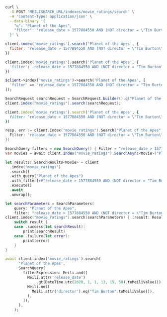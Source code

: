 <CodeGroup>

```bash cURL
curl \
  -X POST 'MEILISEARCH_URL/indexes/movie_ratings/search' \
  -H 'Content-Type: application/json' \
  --data-binary '{
    "q": "Planet of the Apes",
    "filter": "release_date > 1577884550 AND (NOT director = \"Tim Burton\")"
  }' \
```


```javascript JS
client.index('movie_ratings').search('Planet of the Apes', {
  filter: "release_date > 1577884550 AND (NOT director = \"Tim Burton\")"
})
```


```python Python
client.index('movie_ratings').search('Planet of the Apes', {
  'filter': 'release_date > 1577884550 AND (NOT director = "Tim Burton"))'
})
```


```php PHP
$client->index('movie_ratings')->search('Planet of the Apes', [
  'filter' => 'release_date > 1577884550 AND (NOT director = "Tim Burton")'
]);
```


```java Java
SearchRequest searchRequest = SearchRequest.builder().q("Planet of the Apes").filter(new String[] {"release_date > 1577884550 AND (NOT director = \"Tim Burton\")"}).build();
client.index("movie_ratings").search(searchRequest);
```


```ruby Ruby
client.index('movie_ratings').search('Planet of the Apes', {
  filter: "release_date > 1577884550 AND (NOT director = \"Tim Burton\")"
})
```


```go Go
resp, err := client.Index("movie_ratings").Search("Planet of the Apes", &meilisearch.SearchRequest{
  Filter: "release_date > 1577884550 AND (NOT director = \"Tim Burton\")",
})
```


```csharp C#
SearchQuery filters = new SearchQuery() { Filter = "release_date > 1577884550 AND (NOT director = \"Tim Burton\")" };
var movies = await client.Index("movie_ratings").SearchAsync<Movie>("Planet of the Apes", filters);
```


```rust Rust
let results: SearchResults<Movie> = client
  .index("movie_ratings")
  .search()
  .with_query("Planet of the Apes")
  .with_filter(r#"release_date > 1577884550 AND (NOT director = "Tim Burton")"#)
  .execute()
  .await
  .unwrap();
```


```swift Swift
let searchParameters = SearchParameters(
    query: "Planet of the Apes",
    filter: "release_date > 1577884550 AND (NOT director = \"Tim Burton\"))
client.index("movie_ratings").search(searchParameters) { (result: Result<Searchable<Movie>, Swift.Error>) in
    switch result {
    case .success(let searchResult):
        print(searchResult)
    case .failure(let error):
        print(error)
    }
}
```


```dart Dart
await client.index('movie_ratings').search(
      'Planet of the Apes',
      SearchQuery(
        filterExpression: Meili.and([
          Meili.attr('release_date')
              .gt(DateTime.utc(2020, 1, 1, 13, 15, 50).toMeiliValue()),
          Meili.not(
            Meili.attr('director').eq("Tim Burton".toMeiliValue()),
          ),
        ]),
      ),
    );
```

</CodeGroup>